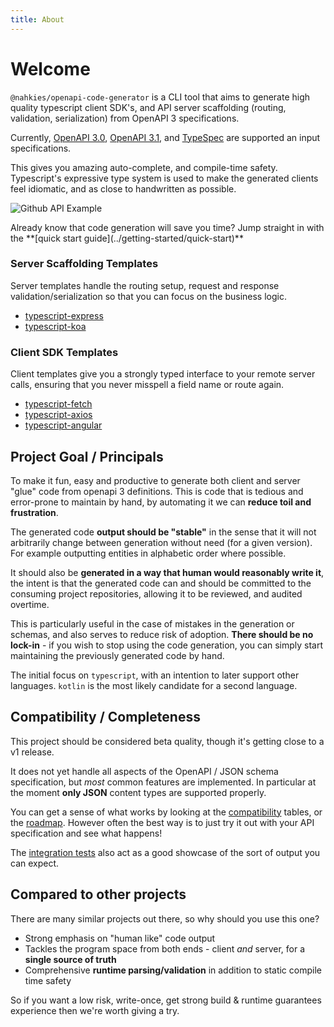 ```yaml
---
title: About
---
```



# Welcome

`@nahkies/openapi-code-generator` is a CLI tool that aims to generate high quality typescript client SDK's,
and API server scaffolding (routing, validation, serialization) from OpenAPI 3 specifications.

Currently, [OpenAPI 3.0](https://swagger.io/specification/v3), [OpenAPI 3.1](https://swagger.io/specification/), and [TypeSpec](https://typespec.io/) are supported an input specifications.

This gives you amazing auto-complete, and compile-time safety. Typescript's expressive type system is used to
make the generated clients feel idiomatic, and as close to handwritten as possible.

![Github API Example](/example.png)

<Callout type="info">
  Already know that code generation will save you time? Jump straight in with the **[quick start guide](../getting-started/quick-start)**
</Callout>

### Server Scaffolding Templates
Server templates handle the routing setup, request and response validation/serialization so that you
can focus on the business logic.

- [typescript-express](/guides/server-templates/typescript-express)
- [typescript-koa](/guides/server-templates/typescript-koa)

### Client SDK Templates
Client templates give you a strongly typed interface to your remote server calls, ensuring that you
never misspell a field name or route again.
- [typescript-fetch](../guides/client-templates/typescript-fetch)
- [typescript-axios](../guides/client-templates/typescript-axios)
- [typescript-angular](../guides/client-templates/typescript-angular)


## Project Goal / Principals

To make it fun, easy and productive to generate both client and server "glue"
code from openapi 3 definitions. This is code that is tedious and error-prone to maintain by hand,
by automating it we can **reduce toil and frustration**.

The generated code **output should be "stable"** in the sense that it will not
arbitrarily change between generation without need (for a given version). For
example outputting entities in alphabetic order where possible.

It should also be **generated in a way that human would reasonably write it**,
the intent is that the generated code can and should be committed to the consuming project
repositories, allowing it to be reviewed, and audited overtime.

This is particularly useful in the case of mistakes in the generation or schemas, and also
serves to reduce risk of adoption. **There should be no lock-in** - if you wish to stop using the
code generation, you can simply start maintaining the previously generated code by hand.

The initial focus on `typescript`, with an intention to later support other languages. `kotlin`
is the most likely candidate for a second language.


## Compatibility / Completeness
This project should be considered beta quality, though it's getting close to a v1 release.

It does not yet handle all aspects of the OpenAPI / JSON schema specification, but *most* common
features are implemented. In particular at the moment __only JSON__ content types are supported properly.

You can get a sense of what works by looking at the [compatibility](./compatibility) tables, or the [roadmap](./roadmap).
However often the best way is to just try it out with your API specification and see what happens!

The [integration tests](https://github.com/mnahkies/openapi-code-generator/tree/main/integration-tests) also act as a good showcase of the sort of output you can expect.


## Compared to other projects
There are many similar projects out there, so why should you use this one?

- Strong emphasis on "human like" code output
- Tackles the program space from both ends - client *and* server, for a **single source of truth**
- Comprehensive **runtime parsing/validation** in addition to static compile time safety

So if you want a low risk, write-once, get strong build & runtime guarantees experience then we're worth giving a try.

